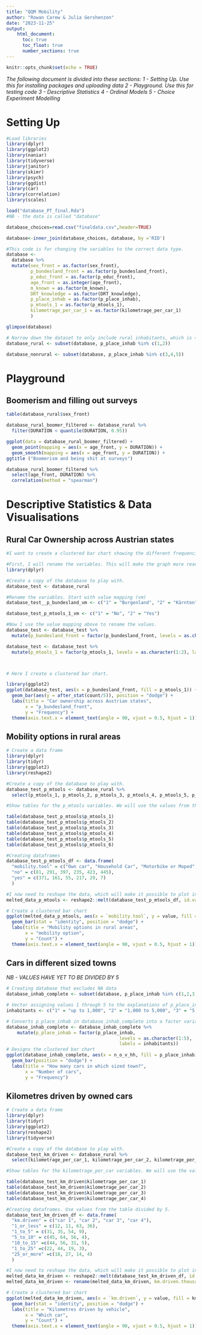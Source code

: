 ```yaml
---
title: "QQM Mobility"
author: "Rowan Carew & Julia Gershenzon"
date: "2023-11-25"
output:
    html_document:
      toc: true
      toc_float: true
      number_sections: true
---
```


```r
knitr::opts_chunk$set(echo = TRUE)
```

*The following document is divided into these sections:*
*1 - Setting Up. Use this for installing packages and uploading data*
*2 - Playground. Use this for testing code*
*3 - Descriptive Statistics*
*4 - Ordinal Models*
*5 - Choice Experiment Modelling*


# Setting Up

```r
#Load libraries
library(dplyr)
library(ggplot2)
library(naniar)
library(tidyverse)
library(janitor)
library(skimr)
library(psych)
library(ggdist)
library(car)
library(correlation)
library(scales)
```
```r
load("database_PT_final.Rda")
#NB - the data is called "database"

database_choices=read.csv("finaldata.csv",header=TRUE)

database<-inner_join(database_choices, database, by ='RID')
```

```r
#This code is for changing the variables to the correct data type.
database <-
  database %>%
  mutate(sex_front = as.factor(sex_front),
         p_bundesland_front = as.factor(p_bundesland_front),
         p_educ_front = as.factor(p_educ_front),
         age_front = as.integer(age_front),
         m_known = as.factor(m_known),
         DRT_knowledge = as.factor(DRT_knowledge),
         p_place_inhab = as.factor(p_place_inhab),
         p_mtools_1 = as.factor(p_mtools_1),
         kilometrage_per_car_1 = as.factor(kilometrage_per_car_1)
         )

glimpse(database)
```

```r
# Narrow down the dataset to only include rural inhabitants, which is <5,000 people.
database_rural <- subset(database, p_place_inhab %in% c(1,2))

database_nonrural <- subset(database, p_place_inhab %in% c(3,4,5))

```

# Playground
## Boomerism and filling out surveys

```r
table(database_rural$sex_front)

database_rural_boomer_filtered <- database_rural %>%
  filter(DURATION < quantile(DURATION, 0.95))

ggplot(data = database_rural_boomer_filtered) + 
  geom_point(mapping = aes(x = age_front, y = DURATION)) +
  geom_smooth(mapping = aes(x = age_front, y = DURATION)) +
ggtitle ("Boomerism and being shit at surveys")
```
```r
database_rural_boomer_filtered %>%
  select(age_front, DURATION) %>%
  correlation(method = "spearman")
```

# Descriptive Statistics & Data Visualisations

## Rural Car Ownership across Austrian states

```r
#I want to create a clustered bar chart showing the different frequencies of whether people own a car or not in different Austrian states.

#First, I will rename the variables. This will make the graph more readable.
library(dplyr)

#Create a copy of the database to play with.
database_test <- database_rural

#Rename the variables. Start with value mapping (vm)
database_test__p_bundesland_vm <- c("1" = "Burgenland", "2" = "Kärnten", "3" = "Niederösterreich", "4" = "Oberösterreich", "5" = "Salzburg", "6" = "Steiermark", "7" = "Tirol", "8" = "Vorarlberg", "9" = "Wien", "10" = "Not Austria")

database_test_p_mtools_1_vm <- c("1" = "No", "2" = "Yes")

#Now I use the value mapping above to rename the values.
database_test <- database_test %>%
  mutate(p_bundesland_front = factor(p_bundesland_front, levels = as.character(1:10), labels = database_test__p_bundesland_vm))

database_test <- database_test %>%
  mutate(p_mtools_1 = factor(p_mtools_1, levels = as.character(1:2), labels = database_test_p_mtools_1_vm))



# Here I create a clustered bar chart.

library(ggplot2)
ggplot(database_test, aes(x = p_bundesland_front, fill = p_mtools_1)) +
  geom_bar(aes(y = after_stat(count/5)), position = "dodge") +
  labs(title = "Car ownership across Austrian states",
       x = "p_bundesland_front",
       y = "Frequency") +
  theme(axis.text.x = element_text(angle = 90, vjust = 0.5, hjust = 1))

```

## Mobility options in rural areas
```r
# Create a data frame
library(dplyr)
library(tidyr)
library(ggplot2)
library(reshape2)

#Create a copy of the database to play with.
database_test_p_mtools <- database_rural %>%
  select(p_mtools_1, p_mtools_2, p_mtools_3, p_mtools_4, p_mtools_5, p_mtools_6)

#Show tables for the p_mtools variables. We will use the values from the tables to manually create a data frame with which we can create a clustered bar chart.Remember, the values need to be divided by 5, as we multiplied the data by 5 when merging the two datasets.

table(database_test_p_mtools$p_mtools_1)
table(database_test_p_mtools$p_mtools_2)
table(database_test_p_mtools$p_mtools_3)
table(database_test_p_mtools$p_mtools_4)
table(database_test_p_mtools$p_mtools_5)
table(database_test_p_mtools$p_mtools_6)

#Creating dataframes
database_test_p_mtools_df <- data.frame(
  "mobility.tool" = c("Own car", "Household Car", "Motorbike or Moped", "Bike or E-Bike", "Scooter or E-Scooter", "Carsharing Membership"),
  "no" = c(81, 291, 397, 235, 423, 445),
  "yes" = c(371, 161, 55, 217, 29, 7)
  )

#I now need to reshape the data, which will make it possible to plot in a clustered bar graph.
melted_data_p_mtools <- reshape2::melt(database_test_p_mtools_df, id.vars = "mobility.tool")

# Create a clustered bar chart
ggplot(melted_data_p_mtools, aes(x = `mobility.tool`, y = value, fill = variable)) +
  geom_bar(stat = "identity", position = "dodge") +
  labs(title = "Mobility options in rural areas",
       x = "mobility option",
       y = "Count") +
  theme(axis.text.x = element_text(angle = 90, vjust = 0.5, hjust = 1))
```

## Cars in different sized towns
*NB - VALUES HAVE YET TO BE DIVIDED BY 5*
```r
# Creating database that excludes NA data
database_inhab_complete <- subset(database, p_place_inhab %in% c(1,2,3,4,5))

# Vector assigning values 1 through 5 to the explanations of p_place_inhab used for labeling
inhabitants <- c("1" = "up to 1,000", "2" = "1,000 to 5,000", "3" = "5,000 to 50,000", "4" = "50,000 to 100,000", "5" = "more than 100.000")

# Converts p_place_inhab in database_inhab_complete into a factor variable with levels 1 to 5 and labels assigned from the inhabitants vector
database_inhab_complete <- database_inhab_complete %>%
    mutate(p_place_inhab = factor(p_place_inhab, 
                                          levels = as.character(1:5), 
                                          labels = inhabitants))
# Designs the clustered bar chart
ggplot(database_inhab_complete, aes(x = n_o_v_hh, fill = p_place_inhab)) +
  geom_bar(position = "dodge") +
  labs(title = "How many cars in which sized town?",
       x = "Number of cars",
       y = "Frequency") 
```

## Kilometres driven by owned cars
```r
# Create a data frame
library(dplyr)
library(tidyr)
library(ggplot2)
library(reshape2)
library(tidyverse)

#Create a copy of the database to play with.
database_test_km_driven <- database_rural %>%
  select(kilometrage_per_car_1, kilometrage_per_car_2, kilometrage_per_car_3, kilometrage_per_car_4)

#Show tables for the kilometrage_per_car variables. We will use the values from the tables to manually create a data frame with which we can create a clustered bar chart.Remember, the values need to be divided by 5, as we multiplied the data by 5 when merging the two datasets.

table(database_test_km_driven$kilometrage_per_car_1)
table(database_test_km_driven$kilometrage_per_car_2)
table(database_test_km_driven$kilometrage_per_car_3)
table(database_test_km_driven$kilometrage_per_car_4)

#Creating dataframes. Use values from the table divided by 5.
database_test_km_driven_df <- data.frame(
  "km.driven" = c("car 1", "car 2", "car 3", "car 4"),
  "1_or_less" = c(12, 11, 63, 36),
  "1_to_5" = c(31, 35, 54, 9),
  "5_to_10" = c(45, 64, 56, 4),
  "10_to_15" =c(44, 56, 31, 5),
  "1_to_25" =c(22, 44, 19, 3),
  "25_or_more" =c(18, 27, 14, 4)
  )

#I now need to reshape the data, which will make it possible to plot in a clustered bar graph.
melted_data_km_driven <- reshape2::melt(database_test_km_driven_df, id.vars = "km.driven")
melted_data_km_driven <- rename(melted_data_km_driven, km.driven.thousands = variable)

# Create a clustered bar chart
ggplot(melted_data_km_driven, aes(x = `km.driven`, y = value, fill = km.driven.thousands)) +
  geom_bar(stat = "identity", position = "dodge") +
  labs(title = "Kilometres driven by vehicle",
       x = "Which car",
       y = "Count") +
  theme(axis.text.x = element_text(angle = 90, vjust = 0.5, hjust = 1))
```


